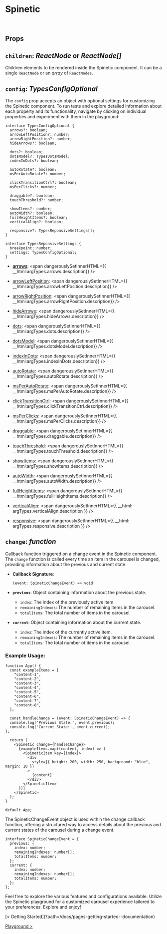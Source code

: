 

<GoToTheTop />

<Meta title="pages/Props" />

# Spinetic
<br />

## Props

## `children`: _ReactNode_ or _ReactNode[]_

Children elements to be rendered inside the Spinetic component. It can be a single `ReactNode` or an _array_ of `ReactNodes`.

## `config`: _TypesConfigOptional_

The `config` prop accepts an object with optional settings for customizing the Spinetic component. To run tests and explore detailed information about each property and its functionality, navigate by clicking on individual properties and experiment with them in the playground:

```tsx
interface TypesConfigOptional {
  arrows?: boolean;
  arrowLeftPosition?: number;
  arrowRightPosition?: number;
  hideArrows?: boolean;

  dots?: boolean;
  dotsModel?: TypesDotsModel;
  indexInDots?: boolean;

  autoRotate?: boolean;
  msPerAutoRotate?: number;

  clickTransitionCtrl?: boolean;
  msPerClicks?: number;

  draggable?: boolean;
  touchThreshold?: number;

  showItems?: number;
  autoWidth?: boolean;
  fullHeightItems?: boolean;
  verticalAlign?: boolean;

  responsive?: TypesReponsiveSettings[];
}

interface TypesReponsiveSettings {
  breakpoint: number;
  settings: TypesConfigOptional;
}
```

- [**arrows**](?path=/docs/spinetic--documentation#arrows): <span dangerouslySetInnerHTML={{ __html:argTypes.arrows.description}} />
- [arrowLeftPosition](?path=/docs/spinetic--documentation#arrowLeftPosition): <span dangerouslySetInnerHTML={{ __html:argTypes.arrowLeftPosition.description}} />
- [arrowRightPosition](?path=/docs/spinetic--documentation#arrowRightPosition): <span dangerouslySetInnerHTML={{ __html:argTypes.arrowRightPosition.description}} />
- [hideArrows](?path=/docs/spinetic--documentation#hideArrows): <span dangerouslySetInnerHTML={{ __html:argTypes.hideArrows.description}} />

- [dots](?path=/docs/spinetic--documentation#dots): <span dangerouslySetInnerHTML={{ __html:argTypes.dots.description}} />
- [dotsModel](?path=/docs/spinetic--documentation#dotsModel): <span dangerouslySetInnerHTML={{ __html:argTypes.dotsModel.description}} />
- [indexInDots](?path=/docs/spinetic--documentation#indexInDots): <span dangerouslySetInnerHTML={{ __html:argTypes.indexInDots.description}} />

- [autoRotate](?path=/docs/spinetic--documentation#autoRotate): <span dangerouslySetInnerHTML={{ __html:argTypes.autoRotate.description}} />
- [msPerAutoRotate](?path=/docs/spinetic--documentation#msPerAutoRotate): <span dangerouslySetInnerHTML={{ __html:argTypes.msPerAutoRotate.description}} />

- [clickTransitionCtrl](?path=/docs/spinetic--documentation#clickTransitionCtrl): <span dangerouslySetInnerHTML={{ __html:argTypes.clickTransitionCtrl.description}} />
- [msPerClicks](?path=/docs/spinetic--documentation#msPerClicks): <span dangerouslySetInnerHTML={{ __html:argTypes.msPerClicks.description}} />

- [draggable](?path=/docs/spinetic--documentation#draggable): <span dangerouslySetInnerHTML={{ __html:argTypes.draggable.description}} />
- [touchThreshold](?path=/docs/spinetic--documentation#touchThreshold): <span dangerouslySetInnerHTML={{ __html:argTypes.touchThreshold.description}} />

- [showItems](?path=/docs/spinetic--documentation#showItems): <span dangerouslySetInnerHTML={{ __html:argTypes.showItems.description}} />
- [autoWidth](?path=/docs/spinetic--documentation#autoWidth): <span dangerouslySetInnerHTML={{ __html:argTypes.autoWidth.description}} />
- [fullHeightItems](?path=/docs/spinetic--documentation#fullHeightItems): <span dangerouslySetInnerHTML={{ __html:argTypes.fullHeightItems.description}} />
- [verticalAlign](?path=/docs/spinetic--documentation#verticalAlign): <span dangerouslySetInnerHTML={{ __html: argTypes.verticalAlign.description }} />

- [responsive](?path=/docs/spinetic--documentation#verticalAlign): <span dangerouslySetInnerHTML={{ __html: argTypes.responsive.description  }} />

## `change`: _function_

Callback function triggered on a change event in the Spinetic component. The `change` function is called every time an item in the carousel is changed, providing information about the previous and current state.

- **Callback Signature**:

  ```tsx
  (event: SpineticChangeEvent) => void
  ```

- **`previous`**: Object containing information about the previous state.

  - `index`: The index of the previously active item.
  - `remainingIndexes`: The number of remaining items in the carousel.
  - `totalItems`: The total number of items in the carousel.

- **`current`**: Object containing information about the current state.
  - `index`: The index of the currently active item.
  - `remainingIndexes`: The number of remaining items in the carousel.
  - `totalItems`: The total number of items in the carousel.

### Example Usage:

```tsx
function App() {
  const exampleItems = [
    "content-1",
    "content-2",
    "content-3",
    "content-4",
    "content-5",
    "content-6",
    "content-7",
    "content-8",
  ];

  const handleChange = (event: SpineticChangeEvent) => {
  console.log('Previous State:', event.previous);
  console.log('Current State:', event.current);
};

  return (
    <Spinetic change={handleChange}>
      {exampleItems.map((content, index) => (
        <SpineticItem key={index}>
          <div
            style={{ height: 200, width: 250, background: "blue", margin: 10 }}
          >
            {content}
          </div>
        </SpineticItem>
      ))}
    </Spinetic>
  );
}

default App;

```

The SpineticChangeEvent object is used within the change callback function, offering a structured way to access details about the previous and current states of the carousel during a change event.

```tsx
interface SpineticChangeEvent = {
  previous: {
    index: number;
    remainingIndexes: number[];
    totalItems: number;
  };
  current: {
    index: number;
    remainingIndexes: number[];
    totalItems: number;
  };
};
```

Feel free to explore the various features and configurations available. Utilize the Spinetic playground for a customized carousel experience tailored to your preferences. Explore and enjoy!

<div class="nav-previous-next-idx">
[< Getting Started](?path=/docs/pages-getting-started--documentation)

[Playground >](?path=/docs/pages-playground--documentation)
</div>